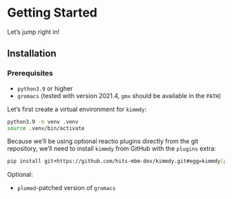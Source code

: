# Getting Started

Let's jump right in!

## Installation

### Prerequisites

- `python3.9` or higher
- `gromacs` (tested with version 2021.4, `gmx` should be available in the `PATH`)

Let's first create a virtual environment for `kimmdy`:

```bash
python3.9 -m venv .venv
source .venv/bin/activate
```

Because we'll be using optional reactio plugins directly from the git repository, we'll need to install `kimmdy` from GitHub with the `plugins` extra:


```bash
pip install git+https://github.com/hits-mbm-dev/kimmdy.git#egg=kimmdy[plugins]
```

Optional:

- `plumed`-patched version of `gromacs`


